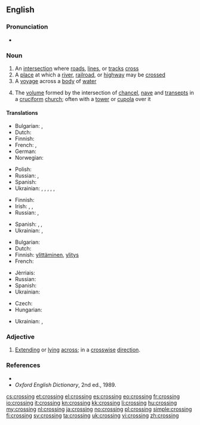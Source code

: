 {{wikipedia|dab=crossing}}
==English==

===Pronunciation===
* {{audio|en-us-crossing.ogg|Audio (US)}}

===Noun===
{{en-noun}}

# An [[intersection]] where [[road]]s, [[line]]s, or [[track]]s [[cross]]
# A [[place]] at which a [[river]], [[railroad]], or [[highway]] may be [[crossed]]
# A [[voyage]] across a [[body]] of [[water]]
# {{architecture}} The [[volume]] formed by the intersection of [[chancel]], [[nave]] and [[transept]]s in a [[cruciform]] [[church]]; often with a [[tower]] or [[cupola]] over it

====Translations====
{{trans-top|intersection where roads, lines, or tracks cross}}
* Bulgarian: {{t+|bg|пресичане|n}},  {{t+|bg|пресечка|f}}
* Dutch: {{t+|nl|kruising|f}}
* Finnish: {{t+|fi|risteys}}
* French: {{t+|fr|carrefour}}, {{t+|fr|croisement}}
* German: {{t+|de|Kreuzung|f}}
* Norwegian: {{t+|no|kryss|n}}
{{trans-mid}}
* Polish: {{t+|pl|skrzyżowanie|n}}
* Russian: {{t+|ru|перекрёсток|m|tr=perekrjóstok|sc=Cyrl}}, {{t+|ru|пересечение|n|tr=peresečénije|sc=Cyrl}}
* Spanish: {{t-|es|cruce|m}}
* Ukrainian: {{t-|uk|перехрестя|n|sc=Cyrl}}, {{t-|uk|перетин|m|sc=Cyrl}}, {{t-|uk|перехрещення|n|sc=Cyrl}}, {{t-|uk|схрещення|n|sc=Cyrl}}, {{t-|uk|роздоріжжя|n|sc=Cyrl}}, {{t-|uk|перехрещування|n|sc=Cyrl}}
{{trans-bottom}}

{{trans-top|place at which a river, railroad, or highway may be crossed}}
* Finnish: {{t-|fi|ylikulkupaikka}}
* Irish: {{t-|ga|trasbhealach|m}}, {{t-|ga|trasrian|m}}, {{t-|ga|crosaire|m}}
* Russian: {{t+|ru|переезд|m|tr=perejézd|sc=Cyrl}}, {{qualifier|river}} {{t+|ru|переправа|f|tr=perepráva|sc=Cyrl}}
{{trans-mid}}
* Spanish: {{t-|es|cruce|m}}, {{qualifier|pedestrian}} {{t-|es|cruce peatonal}}, {{qualifier|watercourse}} {{t-|es|vado}}
* Ukrainian: {{t-|uk|переїзд|sc=Cyrl}}, {{t+|uk|перехід|m|tr=perekhid|sc=Cyrl}}
{{trans-bottom}}

{{trans-top|voyage across a body of water}}
* Bulgarian: {{t+|bg|пресичане|n}}
* Dutch: {{t+|nl|oversteek|m}}
* Finnish: [[ylittäminen]], [[ylitys]]
* French: {{t+|fr|traversée}}
{{trans-mid}}
* Jèrriais: {{tø|roa-jer|travèrsée|f}}
* Russian: {{t+|ru|переправа|f|tr=perepráva|sc=Cyrl}}
* Spanish: {{t-|es|atravesimiento|m}}
* Ukrainian: {{t-|uk|переправа|f|tr=perepráva|sc=Cyrl}}
{{trans-bottom}}

{{trans-top|volume formed by the intersection of chancel, nave and transepts in a cruciform church}}
* Czech: {{t-|cs|křížení|n}}
* Hungarian: {{t+|hu|négyezet}}
{{trans-mid}}
* Ukrainian: {{t-|uk|хрест|m|tr=khrest|sc=Cyrl}}, {{t-|uk|перехрещення|n|tr=perekhreshennia|sc=Cyrl}}
{{trans-bottom}}

===Adjective===
{{en-adj|-}}

# {{rare}} [[extend|Extending]] or [[lying]] [[across]]; in a [[crosswise]] [[direction]].

===References===
* {{R:Dictionary.com|crossing}}
* ''Oxford English Dictionary'', 2nd ed., 1989.

[[cs:crossing]]
[[et:crossing]]
[[el:crossing]]
[[es:crossing]]
[[eo:crossing]]
[[fr:crossing]]
[[io:crossing]]
[[it:crossing]]
[[kn:crossing]]
[[kk:crossing]]
[[li:crossing]]
[[hu:crossing]]
[[my:crossing]]
[[nl:crossing]]
[[ja:crossing]]
[[no:crossing]]
[[pl:crossing]]
[[simple:crossing]]
[[fi:crossing]]
[[sv:crossing]]
[[ta:crossing]]
[[uk:crossing]]
[[vi:crossing]]
[[zh:crossing]]